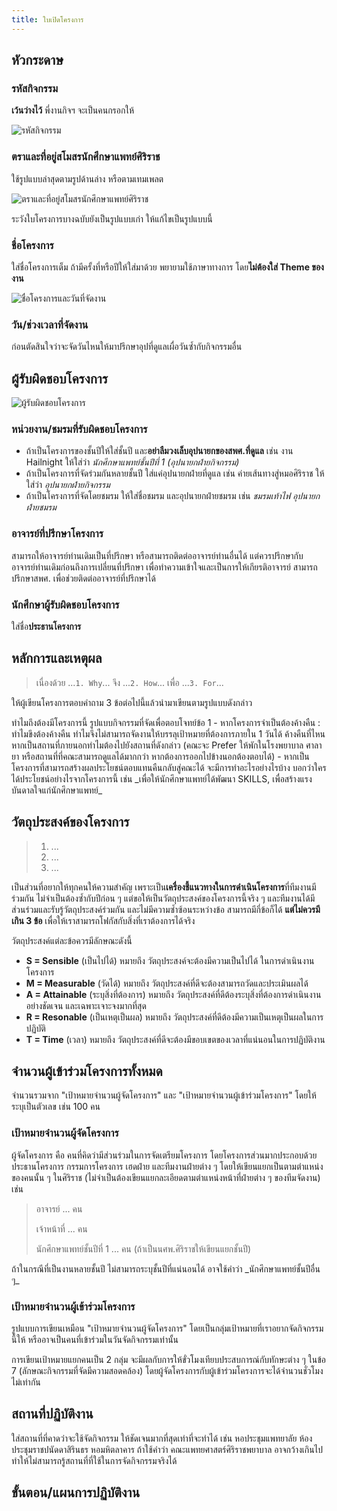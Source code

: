 ```yaml
---
title: ใบเปิดโครงการ
---
```


<CardGroup cols={2}>
  <Card
    title="เทมเพลตใบเปิดโครงการ"
    icon="file-vector"
    href="https://drive.google.com/file/d/1IF0Rk2zMfrUyd33WvL5QlclU64LuyLzH/view?usp=drive_link"
  />
  <Card
    title="ตัวอย่างใบเปิดโครงการ"
    icon="file-check"
    href="https://drive.google.com/file/d/1GKpPbsnAs6kGCIiZaSgXWIAkCSScxF2f/view?usp=drive_link"
  />
</CardGroup>

## หัวกระดาษ

### รหัสกิจกรรม

**เว้นว่างไว้** พี่งานกิจฯ จะเป็นคนกรอกให้

![รหัสกิจกรรม](/images/sop/proj/project_open_header_projid.png)

### ตราและที่อยู่สโมสรนักศึกษาแพทย์ศิริราช

ใช้รูปแบบล่าสุดตามรูปด้านล่าง หรือตามเทมเพลต

![ตราและที่อยู่สโมสรนักศึกษาแพทย์ศิริราช](/images/sop/proj/project_open_header_logo.png)

<Warning>ระวังใบโครงการบางฉบับยังเป็นรูปแบบเก่า ให้แก้ไขเป็นรูปแบบนี้</Warning>

### ชื่อโครงการ

ใส่ชื่อโครงการเต็ม ถ้ามีครั้งที่หรือปีให้ใส่มาด้วย พยายามใช้ภาษาทางการ โดย**ไม่ต้องใส่ Theme ของงาน**

![ชื่อโครงการและวันที่จัดงาน](/images/sop/proj/project_open_header_date.png)

### วัน/ช่วงเวลาที่จัดงาน

ก่อนตัดสินใจว่าจะจัดวันไหนให้มาปรึกษาอุปที่ดูแลเผื่อวันซ้ำกับกิจกรรมอื่น

## ผู้รับผิดชอบโครงการ

![ผู้รับผิดชอบโครงการ](/images/sop/proj/project_open_director.png)

### หน่วยงาน/ชมรมที่รับผิดชอบโครงการ

- ถ้าเป็นโครงการของชั้นปีให้ใส่ชั้นปี และ**อย่าลืมวงเล็บอุปนายกของสพศ.ที่ดูแล** เช่น งาน Hailnight ให้ใส่ว่า _นักศึกษาแพทย์ชั้นปีที่ 1 (อุปนายกฝ่ายกิจกรรม)_
- ถ้าเป็นโครงการที่จัดร่วมกันหลายชั้นปี ใส่แค่อุปนายกฝ่ายที่ดูแล เช่น ค่ายเส้นทางสู่หมอศิริราช ให้ใส่ว่า _อุปนายกฝ่ายกิจกรรม_
- ถ้าเป็นโครงการที่จัดโดยชมรม ให้ใส่ชื่อชมรม และอุปนายกฝ่ายชมรม เช่น _ชมรมเท้าไฟ อุปนายกฝ่ายชมรม_

### อาจารย์ที่ปรึกษาโครงการ

สามารถให้อาจารย์ท่านเดิมเป็นที่ปรึกษา หรือสามารถติดต่ออาจารย์ท่านอื่นได้ แต่ควรปรึกษากับอาจารย์ท่านเดิมก่อนถึงการเปลี่ยนที่ปรึกษา เพื่อทำความเข้าใจและเป็นการให้เกียรติอาจารย์ สามารถปรึกษาสพศ. เพื่อช่วยติดต่ออาจารย์ที่ปรึกษาได้

### นักศึกษาผู้รับผิดชอบโครงการ

ใส่ชื่อ**ประธานโครงการ**

## หลักการและเหตุผล

> เนื่องด้วย ...`1. Why`... จึง ...`2. How`... เพื่อ ...`3. For`...

ให้ผู้เขียนโครงการตอบคำถาม 3 ข้อต่อไปนี้แล้วนำมาเขียนตามรูปแบบดังกล่าว

<Steps>
  <Step title="Why">
    ทำไมถึงต้องมีโครงการนี้
  </Step>
  <Step title="How">
    รูปแบบกิจกรรมที่จัดเพื่อตอบโจทย์ข้อ 1
    - หากโครงการจำเป็นต้องค้างคืน : ทำไมขึงต้องค้างคืน ทำไมจึงไม่สามารถจัดงานให้บรรลุเป้าหมายที่ต้องการภายใน 1 วันได้ ค้างคืนที่ไหน หากเป็นสถานที่ภายนอกทำไมต้องไปยังสถานที่ดังกล่าว (คณะจะ Prefer ให้พักในโรงพยาบาล ศาลายา หรือสถานที่ที่คณะสามารถดูแลได้มากกว่า หากต้องการออกไปข้างนอกต้องตอบได้)
    - หากเป็นโครงการที่สามารถสร้างผลประโยชน์ตอบแทนคืนกลับสู่คณะได้ จะมีการทำอะไรอย่างไรบ้าง
  </Step>
  <Step title="For">
    บอกว่าใครได้ประโยชน์อย่างไรจากโครงการนี้ เช่น _เพื่อให้นักศึกษาแพทย์ได้พัฒนา SKILLS, เพื่อสร้างแรงบันดาลใจแก่นักศึกษาแพทย์_
  </Step>
</Steps>

## วัตถุประสงค์ของโครงการ

> 1. ...
> 2. ...
> 3. ...

เป็นส่วนที่อยากให้ทุกคนให้ความสำคัญ เพราะเป็น**เครื่องชี้แนวทางในการดำเนินโครงการ**ที่ทีมงานมีร่วมกัน ไม่จำเป็นต้องซ้ำกับปีก่อน ๆ แต่ขอให้เป็นวัตถุประสงค์ของโครงการนี้จริง ๆ และทีมงานได้มีส่วนร่วมและรับรู้วัตถุประสงค์ร่วมกัน และไม่มีความซ้ำซ้อนระหว่างข้อ สามารถมีกี่ข้อก็ได้ **แต่ไม่ควรมีเกิน 3 ข้อ** เพื่อให้เราสามารถโฟกัสกับสิ่งที่เราต้องการได้จริง

วัตถุประสงค์แต่ละข้อควรมีลักษณะดังนี้

- **S = Sensible** (เป็นไปได้) หมายถึง วัตถุประสงค์จะต้องมีความเป็นไปได้ ในการดำเนินงานโครงการ
- **M = Measurable** (วัดได้) หมายถึง วัตถุประสงค์ที่ดีจะต้องสามารถวัดและประเมินผลได้
- **A = Attainable** (ระบุสิ่งที่ต้องการ) หมายถึง วัตถุประสงค์ที่ดีต้องระบุสิ่งที่ต้องการดำเนินงานอย่างชัดเจน และเฉพาะเจาะจงมากที่สุด
- **R = Resonable** (เป็นเหตุเป็นผล) หมายถึง วัตถุประสงค์ที่ดีต้องมีความเป็นเหตุเป็นผลในการปฏิบัติ
- **T = Time** (เวลา) หมายถึง วัตถุประสงค์ที่ดีจะต้องมีขอบเขตของเวลาที่แน่นอนในการปฏิบัติงาน

## จำนวนผู้เข้าร่วมโครงการทั้งหมด

จำนวนรวมจาก "เป้าหมายจำนวนผู้จัดโครงการ" และ "เป้าหมายจำนวนผู้เข้าร่วมโครงการ" โดยให้ระบุเป็นตัวเลข เช่น 100 คน

### เป้าหมายจำนวนผู้จัดโครงการ

ผู้จัดโครงการ คือ คนที่คิดว่ามีส่วนร่วมในการจัดเตรียมโครงการ โดยโครงการส่วนมากประกอบด้วย ประธานโครงการ กรรมการโครงการ เฮดฝ่าย และทีมงานฝ่ายต่าง ๆ โดยให้เขียนแยกเป็นตามตำแหน่งของคนนั้น ๆ ในศิริราช (ไม่จำเป็นต้องเขียนแยกละเอียดตามตำแหน่งหน้าที่ฝ่ายต่าง ๆ ของทีมจัดงาน) เช่น

> อาจารย์ ... คน
>
> เจ้าหน้าที่ ... คน
>
> นักศึกษาแพทย์ชั้นปีที่ 1 ... คน (ถ้าเป็นนศพ.ศิริราชให้เขียนแยกชั้นปี)

<Info>
  ถ้าในกรณีที่เป็นงานหลายชั้นปี ไม่สามารถระบุชั้นปีที่แน่นอนได้ อาจใช้คำว่า _นักศึกษาแพทย์ชั้นปีอื่น ๆ_
</Info>

### เป้าหมายจำนวนผู้เข้าร่วมโครงการ

รูปแบบการเขียนเหมือน "เป้าหมายจำนวนผู้จัดโครงการ" โดยเป็นกลุ่มเป้าหมายที่เราอยากจัดกิจกรรมนี้ให้ หรืออาจเป็นคนที่เข้าร่วมในวันจัดกิจกรรมเท่านั้น

<Tip>
  การเขียนเป้าหมายแยกคนเป็น 2 กลุ่ม จะมีผลกับการให้ขั่วโมงเทียบประสบการณ์กับทักษะต่าง ๆ ในข้อ 7 (ลักษณะกิจกรรมที่จัดมีความสอดคล้อง) โดยผู้จัดโครงการกับผู้เข้าร่วมโครงการจะได้จำนวนชั่วโมงไม่เท่ากัน
</Tip>

## สถานที่ปฏิบัติงาน

ใส่สถานที่ที่คาดว่าจะใช้จัดกิจกรรม ให้ชัดเจนมากที่สุดเท่าที่จะทำได้ เช่น หอประชุมแพทยาลัย ห้องประชุมราชปนัดดาสิรินธร หอมหิตลาคาร ถ้าใช้คำว่า คณะแพทยศาสตร์ศิริราชพยาบาล อาจกว้างเกินไปทำให้ไม่สามารถรู้สถานที่ที่ใช้ในการจัดกิจกรรมจริงได้

## ขั้นตอน/แผนการปฏิบัติงาน